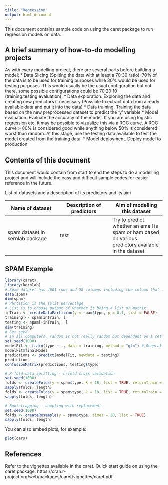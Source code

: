 ```yaml
---
title: "Regression"
output: html_document
---
```


This document contains sample code on using the caret package to run regression models on data.

## A brief summary of how-to-do modelling projects
As with every modelling project, there are several parts before building a model;
* Data Slicing (Spliting the data with at least a 70:30 ratio). 70% of the data is to be used for training purposes while 30% would be used for testing purposes. This would usually be the usual configuration but out there, some possible configurations could be 70:20:10 (training:testing:evaluation).
* Data exploration. Exploring the data and creating new predictors if necessary (Possible to extract data from already available data and put it into the data)
* Data training. Training the data based on the new preprocessed dataset to predict the 'y' variable
* Model evaluation. Evaluate the accuracy of the model. If you are using logistic regression etc, it may be possible to vizualize this via a ROC curve. A ROC curve > 80% is considered good while anything below 50% is considered worst than random. At this stage, use the testing data available to test the model created from the training data.
* Model deployment. Deploy model to production

## Contents of this document
This document would contain from start to end the steps to do a modelling project and will include the easy and difficult sample codes for easier reference in the future.

List of datasets and a description of its predictors and its aim

Name of dataset | Description of predictors | Aim of modelling this dataset
--- |--- |---
spam dataset in kernlab package | test | Try to predict whether an email is spam or ham based on various predictors available in the dataset

## SPAM Example

```r
library(caret)
library(kernlab)
# Spam dataset has 4601 rows and 58 columns including the column that is to be predicted
data(spam)
dim(spam)
# Partition is the split percentage
# List is to choose output of whether it being a list or matrix
inTrain <- createDataPartition(y = spam$type, p = 0.7, list = FALSE)
training <- spam[inTrain, ]
testing <- spam[-inTrain,  ]
dim(training)
# Set seed
# In all computers, random is not really random but dependent on a set of numbers and parameters. One of the parameter is seed. In order to ensure that our model can be replicated by other people, we should set a seed which would allow their results to be comparable to ours
set.seed(1000)
modelFit <- train(type ~ ., data = training, method = "glm") # Generalized linear models
modelFit$finalModel
predictions <- predict(modelFit, newdata = testing)
predictions
confusionMatrix(predictions, testing$type)

# K-fold data splitting - n-fold cross validation
set.seed(1000)
folds <- createFolds(y = spam$type, k = 10, list = TRUE, returnTrain = TRUE)
sapply(folds, length)
folds <- createFolds(y = spam$type, k = 10, list = TRUE, returnTrain = FALSE)
sapply(folds, length)

# Bootstrapping - sampling with replacement
set.seed(1000)
folds <- createResample(y = spam$type, times = 20, list = TRUE)
sapply(folds, length)
```

You can also embed plots, for example:

```r
plot(cars)
```

## References

Refer to the vignettes available in the caret. Quick start guide on using the caret package.
https://cran.r-project.org/web/packages/caret/vignettes/caret.pdf

